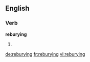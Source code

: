 ==English==

===Verb===
'''reburying'''

# {{third-person singular of|rebury}}

[[de:reburying]]
[[fr:reburying]]
[[vi:reburying]]